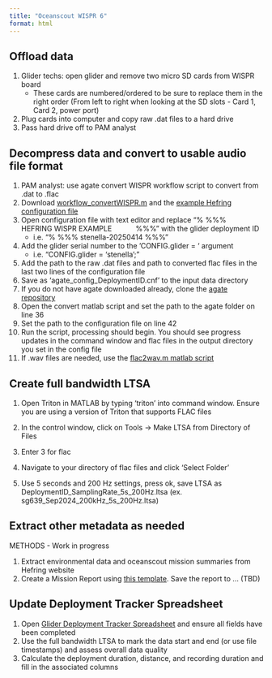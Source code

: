 ```yaml
---
title: "Oceanscout WISPR 6"
format: html
---
```


## Offload data

1.  Glider techs: open glider and remove two micro SD cards from WISPR board
    -   These cards are numbered/ordered to be sure to replace them in the right order (From left to right when looking at the SD slots - Card 1, Card 2, power port)
2.  Plug cards into computer and copy raw .dat files to a hard drive
3.  Pass hard drive off to PAM analyst 

## Decompress data and convert to usable audio file format

1.  PAM analyst: use agate convert WISPR workflow script to convert from .dat to .flac
2.  Download [workflow_convertWISPR.m](https://github.com/sfregosi/agate/blob/c07366e646cf799da088086068062dce681352c3/agate/example_workflows/workflow_convertWISPR.m) and the [example Hefring configuration file](https://github.com/sfregosi/agate/blob/c07366e646cf799da088086068062dce681352c3/agate/settings/agate_config_hefring.cnf) 
3.  Open configuration file with text editor and replace “% %%%     HEFRING WISPR EXAMPLE            %%%” with the glider deployment ID
    -   i.e. “% %%% stenella-20250414 %%%”
4.  Add the glider serial number to the ‘CONFIG.glider = ‘ argument
    -   i.e. “CONFIG.glider = ‘stenella’;”
5.  Add the path to the raw .dat files and path to converted flac files in the last two lines of the configuration file
6.  Save as ‘agate_config_DeploymentID.cnf’ to the input data directory
7.  If you do not have agate downloaded already, clone the [agate repository](https://github.com/sfregosi/agate) 
8.  Open the convert matlab script and set the path to the agate folder on line 36
9.  Set the path to the configuration file on line 42
10. Run the script, processing should begin. You should see progress updates in the command window and flac files in the output directory you set in the config file
11. If .wav files are needed, use the [flac2wav.m matlab script](https://github.com/sfregosi/myUtils/blob/main/flac2wav.m) 

## Create full bandwidth LTSA

1.  Open Triton in MATLAB by typing ‘triton’ into command window. Ensure you are using a version of Triton that supports FLAC files

2.  In the control window, click on Tools -\> Make LTSA from Directory of Files 

3.  Enter 3 for flac

4.  Navigate to your directory of flac files and click ‘Select Folder’

5.  Use 5 seconds and 200 Hz settings, press ok, save LTSA as DeploymentID_SamplingRate_5s_200Hz.ltsa (ex. sg639_Sep2024_200kHz_5s_200Hz.ltsa)

## Extract other metadata as needed

METHODS - Work in progress

1.  Extract environmental data and oceanscout mission summaries from Hefring website
2.  Create a Mission Report using [this template](https://docs.google.com/document/d/1n_gStQKpFswIsa8mMzGJQ2-xDK0fJE_6092rQl4_PAo/edit?usp=sharing). Save the report to ... (TBD)

## Update Deployment Tracker Spreadsheet

1.  Open [Glider Deployment Tracker Spreadsheet](https://docs.google.com/spreadsheets/d/1MzLF2bmLcWy9u6glj3hu6Q1DINr5-NeJPCuBQgy-LZU/edit?gid=0#gid=0) and ensure all fields have been completed
2.  Use the full bandwidth LTSA to mark the data start and end (or use file timestamps) and assess overall data quality 
3.  Calculate the deployment duration, distance, and recording duration and fill in the associated columns
